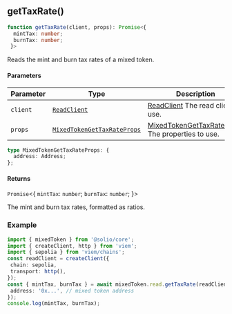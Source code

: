 <a id="getTaxRate"></a>

## getTaxRate()

```ts copy
function getTaxRate(client, props): Promise<{
  mintTax: number;
  burnTax: number;
 }>
```

Reads the mint and burn tax rates of a mixed token.

#### Parameters

| Parameter | Type | Description |
| ------ | ------ | ------ |
| `client` | [`ReadClient`](../../types.mdx#ReadClient) | [ReadClient](../../types.mdx#ReadClient) The read client to use. |
| `props` | [`MixedTokenGetTaxRateProps`](get-tax-rate.mdx#MixedTokenGetTaxRateProps) | [MixedTokenGetTaxRateProps](get-tax-rate.mdx#MixedTokenGetTaxRateProps) The properties to use. |

<a id="MixedTokenGetTaxRateProps"></a>

```ts copy
type MixedTokenGetTaxRateProps: {
  address: Address;
};
```

#### Returns

`Promise`&lt;\{
  `mintTax`: `number`;
  `burnTax`: `number`;
 \}&gt;

The mint and burn tax rates, formatted as ratios.

### Example

```ts copy filename="mixed-token.ts"
import { mixedToken } from '@solio/core';
import { createClient, http } from 'viem';
import { sepolia } from 'viem/chains';
const readClient = createClient({
 chain: sepolia,
 transport: http(),
});
const { mintTax, burnTax } = await mixedToken.read.getTaxRate(readClient, {
 address: '0x...', // mixed token address
});
console.log(mintTax, burnTax);
```
